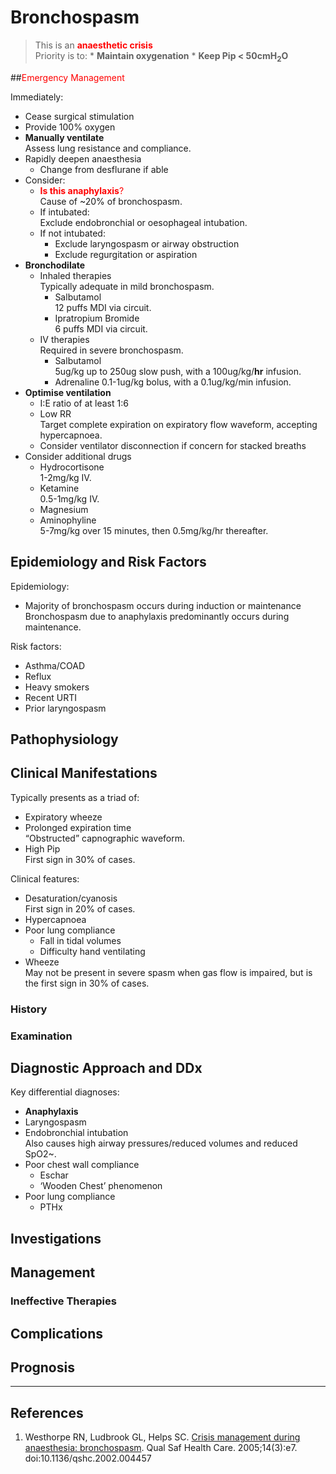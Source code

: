 # Bronchospasm


> This is an <span style="color:red">**anaesthetic crisis**</span>  
> Priority is to:
>* **Maintain oxygenation**
>* **Keep Pip < 50cmH~2~O**


##<span style="color:red">Emergency Management</span>

Immediately:

* Cease surgical stimulation
* Provide 100% oxygen
* **Manually ventilate**  
Assess lung resistance and compliance.
* Rapidly deepen anaesthesia  
	* Change from desflurane if able
* Consider:
	* <span style="color:red">**Is this anaphylaxis**?</span>  
	Cause of ~20% of bronchospasm.
	* If intubated:  
	Exclude endobronchial or oesophageal intubation.
	* If not intubated:
		* Exclude laryngospasm or airway obstruction
		* Exclude regurgitation or aspiration


* **Bronchodilate**
	* Inhaled therapies  
	Typically adequate in mild bronchospasm.
		* Salbutamol  
		12 puffs MDI via circuit.
		* Ipratropium Bromide  
		6 puffs MDI via circuit.
	* IV therapies  
	Required in severe bronchospasm.
		* Salbutamol  
		5ug/kg up to 250ug slow push, with a 100ug/kg/**hr** infusion.
		* Adrenaline
		0.1-1ug/kg bolus, with a 0.1ug/kg/min infusion.
* **Optimise ventilation**
	* I:E ratio of at least 1:6
	* Low RR  
	Target complete expiration on expiratory flow waveform, accepting hypercapnoea.
	* Consider ventilator disconnection if concern for stacked breaths
* Consider additional drugs
	* Hydrocortisone  
	1-2mg/kg IV.
	* Ketamine  
	0.5-1mg/kg IV.
	* Magnesium
	* Aminophyline  
	5-7mg/kg over 15 minutes, then 0.5mg/kg/hr thereafter.


## Epidemiology and Risk Factors

Epidemiology:

* Majority of bronchospasm occurs during induction or maintenance  
Bronchospasm due to anaphylaxis predominantly occurs during maintenance.

Risk factors:

* Asthma/COAD
* Reflux
* Heavy smokers
* Recent URTI
* Prior laryngospasm

## Pathophysiology

## Clinical Manifestations

Typically presents as a triad of:

* Expiratory wheeze
* Prolonged expiration time  
"Obstructed" capnographic waveform.
* High Pip  
First sign in 30% of cases.


Clinical features:

* Desaturation/cyanosis  
First sign in 20% of cases.
* Hypercapnoea
* Poor lung compliance
	* Fall in tidal volumes
	* Difficulty hand ventilating
* Wheeze  
May not be present in severe spasm when gas flow is impaired, but is the first sign in 30% of cases.





### History

### Examination

## Diagnostic Approach and DDx

Key differential diagnoses:

* **Anaphylaxis**
* Laryngospasm
* Endobronchial intubation  
Also causes high airway pressures/reduced volumes and reduced SpO2~.
* Poor chest wall compliance
	* Eschar
	* 'Wooden Chest' phenomenon
* Poor lung compliance
	* PTHx


## Investigations

## Management

### Ineffective Therapies

## Complications

## Prognosis


---

## References


1. Westhorpe RN, Ludbrook GL, Helps SC. [Crisis management during anaesthesia: bronchospasm](http://qualitysafety.bmj.com/content/14/3/e7). Qual Saf Health Care. 2005;14(3):e7. doi:10.1136/qshc.2002.004457